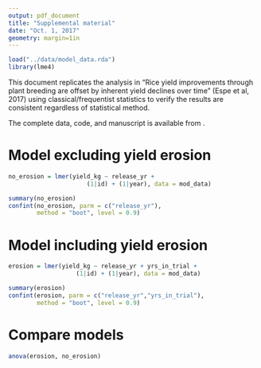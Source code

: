 ```yaml
---
output: pdf_document
title: "Supplemental material"
date: "Oct. 1, 2017"
geometry: margin=1in
---
```



```r
load("../data/model_data.rda")
library(lme4)

```

This document replicates the analysis in "Rice yield improvements
through plant breeding are offset by inherent yield declines over
time" (Espe et al, 2017) using classical/frequentist statistics to
verify the results are consistent regardless of statistical method.

The complete data, code, and manuscript is available from \url{https://github.com/mespe/rice_advances}.

# Model excluding yield erosion

```r
no_erosion = lmer(yield_kg ~ release_yr +
                      (1|id) + (1|year), data = mod_data)

summary(no_erosion)
confint(no_erosion, parm = c("release_yr"),
        method = "boot", level = 0.9)
```

# Model including yield erosion

```r
erosion = lmer(yield_kg ~ release_yr + yrs_in_trial +
                   (1|id) + (1|year), data = mod_data)

summary(erosion)
confint(erosion, parm = c("release_yr","yrs_in_trial"),
        method = "boot", level = 0.9)
```

# Compare models

```r
anova(erosion, no_erosion)

```
